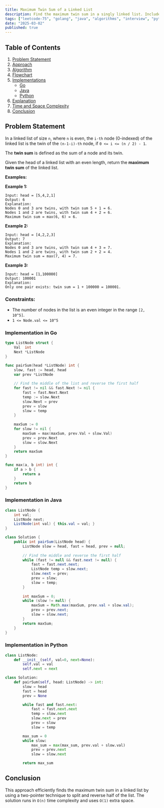 ```yaml
---
title: Maximum Twin Sum of a Linked List
description: Find the maximum twin sum in a singly linked list. Includes Go and Java implementations.
tags: ["leetcode-75", "golang", "java", "algorithms", "interview", "python", "leetcode"]
date: "2025-03-02"
published: true
---
```


## Table of Contents

1. [Problem Statement](#problem-statement)
2. [Approach](#approach)
3. [Algorithm](#algorithm)
4. [Flowchart](#flowchart)
5. [Implementations](#implementations)
   - [Go](#implementation-in-go)
   - [Java](#implementation-in-java)
   - [Python](#implementation-in-python)
6. [Explanation](#explanation)
7. [Time and Space Complexity](#time-and-space-complexity)
8. [Conclusion](#conclusion)

## Problem Statement


In a linked list of size `n`, where `n` is even, the `i-th` node (0-indexed) of the linked list is the twin of the `(n-1-i)-th` node, if `0 <= i <= (n / 2) - 1`.

The **twin sum** is defined as the sum of a node and its twin.

Given the head of a linked list with an even length, return the **maximum twin sum** of the linked list.

**Examples:**

**Example 1:**
```
Input: head = [5,4,2,1]
Output: 6
Explanation:
Nodes 0 and 3 are twins, with twin sum 5 + 1 = 6.
Nodes 1 and 2 are twins, with twin sum 4 + 2 = 6.
Maximum twin sum = max(6, 6) = 6.
```

**Example 2:**
```
Input: head = [4,2,2,3]
Output: 7
Explanation:
Nodes 0 and 3 are twins, with twin sum 4 + 3 = 7.
Nodes 1 and 2 are twins, with twin sum 2 + 2 = 4.
Maximum twin sum = max(7, 4) = 7.
```

**Example 3:**
```
Input: head = [1,100000]
Output: 100001
Explanation:
Only one pair exists: twin sum = 1 + 100000 = 100001.
```

### Constraints:

- The number of nodes in the list is an even integer in the range `[2, 10^5]`.
- `1 <= Node.val <= 10^5`

### Implementation in Go

```go
type ListNode struct {
    Val  int
    Next *ListNode
}

func pairSum(head *ListNode) int {
    slow, fast := head, head
    var prev *ListNode
    
    // Find the middle of the list and reverse the first half
    for fast != nil && fast.Next != nil {
        fast = fast.Next.Next
        temp := slow.Next
        slow.Next = prev
        prev = slow
        slow = temp
    }
    
    maxSum := 0
    for slow != nil {
        maxSum = max(maxSum, prev.Val + slow.Val)
        prev = prev.Next
        slow = slow.Next
    }
    return maxSum
}

func max(a, b int) int {
    if a > b {
        return a
    }
    return b
}
```

### Implementation in Java

```java
class ListNode {
    int val;
    ListNode next;
    ListNode(int val) { this.val = val; }
}

class Solution {
    public int pairSum(ListNode head) {
        ListNode slow = head, fast = head, prev = null;
        
        // Find the middle and reverse the first half
        while (fast != null && fast.next != null) {
            fast = fast.next.next;
            ListNode temp = slow.next;
            slow.next = prev;
            prev = slow;
            slow = temp;
        }
        
        int maxSum = 0;
        while (slow != null) {
            maxSum = Math.max(maxSum, prev.val + slow.val);
            prev = prev.next;
            slow = slow.next;
        }
        return maxSum;
    }
}
```


### Implementation in Python

```python
class ListNode:
    def __init__(self, val=0, next=None):
        self.val = val
        self.next = next

class Solution:
    def pairSum(self, head: ListNode) -> int:
        slow = head
        fast = head
        prev = None

        while fast and fast.next:
            fast = fast.next.next
            temp = slow.next
            slow.next = prev
            prev = slow
            slow = temp

        max_sum = 0
        while slow:
            max_sum = max(max_sum, prev.val + slow.val)
            prev = prev.next
            slow = slow.next

        return max_sum

```


## Conclusion

This approach efficiently finds the maximum twin sum in a linked list by using a two-pointer technique to split and reverse half of the list. The solution runs in `O(n)` time complexity and uses `O(1)` extra space.

